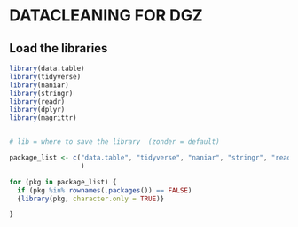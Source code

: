 # DATACLEANING FOR DGZ

## Load the libraries
```r
library(data.table)
library(tidyverse)
library(naniar)
library(stringr)
library(readr)
library(dplyr)
library(magrittr)


# lib = where to save the library  (zonder = default)

package_list <- c("data.table", "tidyverse", "naniar", "stringr", "readr",  "dplyr", "magrittr"
                  )

for (pkg in package_list) {
  if (pkg %in% rownames(.packages()) == FALSE)
  {library(pkg, character.only = TRUE)}

}

```


